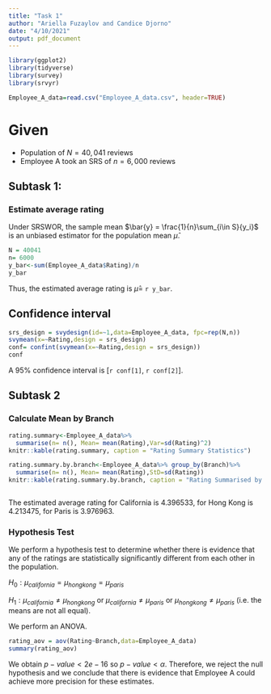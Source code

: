 ```yaml
---
title: "Task 1"
author: "Ariella Fuzaylov and Candice Djorno"
date: "4/10/2021"
output: pdf_document
---
```


```r
library(ggplot2)
library(tidyverse)
library(survey)
library(srvyr)
```


```r
Employee_A_data=read.csv("Employee_A_data.csv", header=TRUE)
```

# Given

- Population of $N = 40,041$ reviews
- Employee A took an SRS of $n = 6,000$ reviews

## Subtask 1:

### Estimate average rating

Under SRSWOR, the sample mean $\bar{y} = \frac{1}{n}\sum_{i\in S}{y_i}$ is an unbiased estimator for the population mean $\hat{\mu}$.

```r
N = 40041
n= 6000
y_bar<-sum(Employee_A_data$Rating)/n
y_bar
```

Thus, the estimated average rating is $\hat{\mu}=$ `r y_bar`.

## Confidence interval
```r
srs_design = svydesign(id=~1,data=Employee_A_data, fpc=rep(N,n))
svymean(x=~Rating,design = srs_design)
conf= confint(svymean(x=~Rating,design = srs_design))
conf
```

A 95% confidence interval is [`r conf[1]`, `r conf[2]`].

## Subtask 2

### Calculate Mean by Branch

```r
rating.summary<-Employee_A_data%>%
  summarise(n= n(), Mean= mean(Rating),Var=sd(Rating)^2)
knitr::kable(rating.summary, caption = "Rating Summary Statistics")

rating.summary.by.branch<-Employee_A_data%>% group_by(Branch)%>%
  summarise(n= n(), Mean= mean(Rating),StD=sd(Rating))
knitr::kable(rating.summary.by.branch, caption = "Rating Summarised by Branch")



```

The estimated average rating for California is 4.396533, for Hong Kong is 4.213475, for Paris is 3.976963.

### Hypothesis Test
 
We perform a hypothesis test to determine whether there is evidence that any of the ratings are statistically significantly different from each other in the population.

$H_0 : {\mu}_{california}={\mu}_{hongkong}={\mu}_{paris}$

$H_1 : {\mu}_{california}\neq{\mu}_{hongkong}$ or ${\mu}_{california}\neq{\mu}_{paris}$ or 
${\mu}_{hongkong}\neq{\mu}_{paris}$ (i.e. the means are not all equal).

We perform an ANOVA.

```r
rating_aov = aov(Rating~Branch,data=Employee_A_data)
summary(rating_aov)
```

We obtain $p-value < 2e-16$ so $p-value < \alpha$. Therefore, we reject the null hypothesis and we conclude that there is evidence that Employee A could achieve more precision for these estimates.

